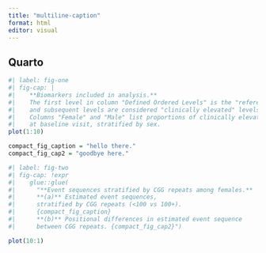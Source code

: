```yaml
---
title: "multiline-caption"
format: html
editor: visual
---
```


## Quarto

```r
#| label: fig-one
#| fig-cap: |
#|    **Biomarkers included in analysis.** 
#|    The first level in column "Defined Ordered Levels" is the "reference level",
#|    and subsequent levels are considered "clinically elevated" levels.
#|    Columns "Female" and "Male" list proportions of clinically elevated levels 
#|    at baseline visit, stratified by sex.
plot(1:10)
```

```r
compact_fig_caption = "hello there."
compact_fig_cap2 = "goodbye here."
```


```r
#| label: fig-two
#| fig-cap: !expr 
#|    glue::glue(
#|      "**Event sequences stratified by CGG repeats among females.**
#|      **(a)** Estimated event sequences, 
#|      stratified by CGG repeats (<100 vs 100+).
#|      {compact_fig_caption} 
#|      **(b)** Positional differences in estimated event sequence 
#|      between CGG repeats. {compact_fig_cap2}")

plot(10:1)
```

